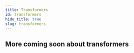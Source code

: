 ```yaml
---
title: Transformers
id: transformers
hide_title: true
slug: transformers
---
```



<DocPageHeader
  title="Transformers"
  subtitle="The Neosync platform is an open-source composable platform that is built to scale horizontally and vertically. "
/>

## More coming soon about transformers
